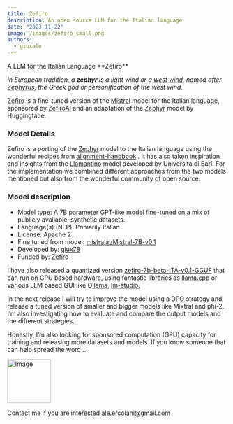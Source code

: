 ```yaml
---
title: Zefiro
description: An open source LLM for the Italian language
date: "2023-11-22"
image: /images/zefiro_small.png
authors:
  - giuxale
---
```


<Callout>
  A LLM for the Italian Language  **Zefiro**
</Callout>

_In European tradition, a_ **_zephyr_** _is a light wind or a_ [_west wind_](https://en.wikipedia.org/wiki/West_wind)_, named after_ [_Zephyrus_](https://en.wikipedia.org/wiki/Zephyrus)_, the Greek god or personification of the west wind._

[Zefiro](https://huggingface.co/giux78/zefiro-7b-beta-ITA-v0.1) is a fine-tuned version of the [Mistral](https://huggingface.co/mistralai/Mistral-7B-v0.1) model for the Italian language, sponsored by [ZefiroAI](https://www.zefiro.ai) and an adaptation of the [Zephyr](https://huggingface.co/HuggingFaceH4/zephyr-7b-beta) model by Huggingface.

### Model Details

Zefiro is a porting of the [Zephyr](https://huggingface.co/HuggingFaceH4/zephyr-7b-beta) model to the Italian language using the wonderful recipes from [alignment-handbook](https://huggingface.co/alignment-handbook) . It has also taken inspiration and insights from the [Llamantino](https://huggingface.co/swap-uniba/LLaMAntino-2-chat-7b-hf-UltraChat-ITA) model developed by Università di Bari. For the implementation we combined different approaches from the two models mentioned but also from the wonderful community of open source.

### Model description

-   Model type: A 7B parameter GPT-like model fine-tuned on a mix of publicly available, synthetic datasets.
-   Language(s) (NLP): Primarily Italian
-   License: Apache 2
-   Fine tuned from model: [mistralai/Mistral-7B-v0.1](https://huggingface.co/mistralai/Mistral-7B-v0.1)
-   Developed by: [giux78](https://alessandroercolani.webflow.io/)
-   Funded by: [Zefiro](https://www.zefiro.ai/)

I have also released a quantized version [zefiro-7b-beta-ITA-v0.1-GGUF](https://huggingface.co/giux78/zefiro-7b-beta-ITA-v0.1-GGUF) that can run on CPU based hardware, using fantastic libraries as [llama.cpp](https://github.com/ggerganov/llama.cpp) or various LLM based GUI like O[llama](https://ollama.ai/), [lm-studio.](https://lmstudio.ai/)

In the next release I will try to improve the model using a DPO strategy and release a tuned version of smaller and bigger models like Mixtral and phi-2. I’m also investigating how to evaluate and compare the output models and the different strategies.

Honestly, I’m also looking for sponsored computation (GPU) capacity for training and releasing more datasets and models. If you know someone that can help spread the word …

<Image
  src="/images/zefiro_small.png"
  width="100"
  height="100"
  alt="Image"
/>


Contact me if you are interested ale.ercolani@gmail.com
